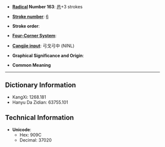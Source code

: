 * '''[[Wiktionary:Chinese radical index| Radical]] Number 163''': [[Wiktionary:Chinese radical index 邑|邑]]+3 strokes

* '''[[Wiktionary:Chinese total strokes index|Stroke number]]''': [[Wiktionary:Chinese total strokes index 6|6]]

* '''Stroke order''': 

* '''[[Wiktionary:Chinese four corner index|Four-Corner System]]''': 

* '''[[Wiktionary:Chinese Cangjie index|Cangjie input]]''': 弓戈弓中 (NINL)

* '''Graphical Significance and Origin''': 

* '''Common Meaning'''

----

== Dictionary Information ==

* KangXi: 1268.181
* Hanyu Da Zidian: 63755.101

== Technical Information ==

* '''Unicode''':
** Hex: 909C
** Decimal: 37020